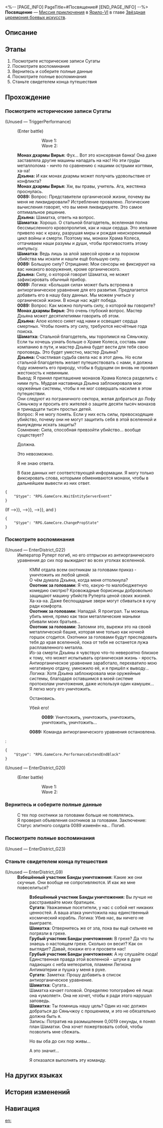 <%-- [PAGE_INFO]
PageTitle=#Посвящение#
[END_PAGE_INFO] --%>
{{Дополнить|Диалоги.}}
{{Миссия Инфобокс
|id              = 8025142
|Название        = 
|Изображение     = Миссия Посвящение.png
|Тип             = Миссия приключения
|Событие         = 
|Глава           = Звёздная церемония боевых искусств
|Условия         = 
|Персонажи       = 0089; Взбешённый участник Банды уничтожения; Грубый участник Банды уничтожения; Дхьяна; Монах дхармы Вирья; Охотник за головами; Первопроходец; Сугата; Шаматха
|СтартЛокация    = [[Ярило-VI]] — [[Первородная память]]
|Мир             = Ярило-VI
|Предыдущая      = 
|Следующая       = 
|Награды         = Звёздный нефрит*30; Путеводитель путешественника*2; Утраченный кристалл*2; Значок церемонии*5; Кредиты*30 000
}}
'''Посвящение''' — [[Миссия приключения]] в [[Ярило-VI]] в главе [[Звёздная церемония боевых искусств]].

==Описание==
{{Описание|<!--официальное описание из Перекрёстка судеб-->}}

==Этапы==
# Посмотрите исторические записи Сугаты
# Посмотрите воспоминания
# Вернитесь и соберите полные данные
# Посмотрите полные воспоминания
# Станьте свидетелем конца путешествия

==Прохождение==
{{Дополнить}}
===Посмотрите исторические записи Сугаты===
{{Описание миссии|тип=Миссия приключения|локация=Первородная память|Посмотрите исторические записи Сугаты. Сможет ли эрудроид, заражённый антиорганическим уравнением, испытывать эмоции?}}
{{Диалог Начало}}

;(Unused &mdash; TriggerPerformance)
:{{tx}}
:;(Enter battle)
:::Wave 1: {{Список врагов|mode=sent|Автоматон-паук*2; Автоматон-жук*1}}
:::Wave 2: {{Список врагов|mode=sent|Автоматон-жук*1; Автоматон-паук*2; Автоматон-гончая*1}}
:'''Монах дхармы Вирья:''' Фух... Вот это консервная банка! Она даже заставляла другие машины нападать на нас! Но эти груды металлолома - ничто по сравнению с нашими острыми когтями, ха-ха!
:'''Дхьяна:''' И как монах дхармы может получать удовольствие от конфликта?
:'''Монах дхармы Вирья:''' Хм, вы правы, учитель. Ага, жестянка проснулась.
:'''0089:''' Вопрос: Представители органической жизни, почему вы меня не ликвидировали? Истребление провалено. Логические вычисления говорят, что вы меня ликвидируете. Это самое оптимальное решение.
:'''Дхьяна:''' Шаматха, ответь на вопрос.
:'''Шаматха:''' Хорошо. О стальной благодетель, вселенная полна бессмысленного кровопролития, как и наши сердца. Это желание привело нас к краху, разрушая миры и рождая неискоренимый цикл войны и смерти. Поэтому мы, монахи Храма Колеса, оттачиваем наши разумы и души, чтобы противостоять этому импульсу.
:'''Шаматха:''' Ведь лишь за алой завесой крови и за пороком убийства мы искали и нашли ещё большую силу.
:'''0089:''' Большую силу? Отрицание: Мои сенсоры не фиксируют на вас никакого вооружения, кроме органического.
:'''Дхьяна:''' Силу, о которой говорит Шаматха, не может зафиксировать обычный прибор.
:'''0089:''' Логика: «Большая сила» может быть встроена в антиорганическое уравнение для его развития. Предлагается добавить его в нашу базу данных. Мы можем учиться у органической жизни. В конце нас ждёт победа.
:'''0089:''' Вопрос: Как можно получить силу, о которой вы говорите?
:'''Монах дхармы Вирья:''' Это очень глубокий вопрос. Мастер Дхьяна может десятилетиями говорить об этом.
:'''Дхьяна:''' Алое колесо сияет над нами и освещает сердца смертных. Чтобы понять эту силу, требуются несчётные года поиска.
:'''Шаматха:''' Стальной благодетель, мы торопимся на Сяньчжоу. Если ты хочешь узнать больше о Храме Колеса, составь нам компанию в пути, и мастер Дхьяна будет вести для тебя свою проповедь. Это будет уместно, мастер Дхьяна?
:'''Дхьяна:''' Счастливая судьба свела нас в этот день. Но если стальной благодетель желает путешествовать с нами, я должна буду изменить его природу, чтобы в будущем он вновь не проявил жестокость к невинным.
:Вывод: Я принял приглашение монахов Храма Колеса разделить с ними путь. Мудрая наставница Дхьяна заблокировала мои оружейные системы, чтобы я не мог совершать насилие в этом путешествии.
:Они следуют из пограничного сектора, желая добраться до Лофу Сяньчжоу и просить его жителей о защите десяти тысяч монахов и тринадцати тысяч простых детей.
:Вопрос: Я не могу понять. Если у них есть силы, превосходящие убийство, почему они не могут защитить себя в этой вселенной и вынуждены искать защиты?
:Сомнение: Сила, способная превзойти убийство... вообще существует?
:{{Диалог|Стрелка}} Должна.
:{{Диалог|Стрелка}} Это невозможно.
:{{Диалог|Стрелка}} Я не знаю ответа.
:В базе данных нет соответствующей информации. Я могу только фиксировать слова, которыми обмениваются монахи, чтобы в дальнейшем вывести из них ответ.
:{{tx}}
<pre>{
	"$type": "RPG.GameCore.WaitEntityServerEvent"
}</pre>
;(If {{cx}}{{subst:void|<!--{"$type":"RPG.GameCore.ByComparePropState","TargetType":{"$type":"RPG.GameCore.GroupFetchLocalTarget","TargetType":"Prop","Targets":[300002]}}-->}}, {{cx}}{{subst:void|<!--{"$type":"RPG.GameCore.ByComparePropState","TargetType":{"$type":"RPG.GameCore.GroupFetchLocalTarget","TargetType":"Prop","Targets":[300003]}}-->}}, {{cx}}{{subst:void|<!--{"$type":"RPG.GameCore.ByComparePropState","TargetType":{"$type":"RPG.GameCore.GroupFetchLocalTarget","TargetType":"Prop","Targets":[300004]}}-->}}, and {{cx}}{{subst:void|<!--{"$type":"RPG.GameCore.ByComparePropState","TargetType":{"$type":"RPG.GameCore.GroupFetchLocalTarget","TargetType":"Prop","Targets":[300001]},"State":"Open"}-->}})
<pre>{
	"$type": "RPG.GameCore.ChangePropState"
}</pre>
{{Диалог Конец}}

===Посмотрите воспоминания===
{{Описание миссии|тип=Миссия приключения|локация=Журнал итераций|Посмотрите воспоминания об истории, которую знают только двое. Узнайте, какой путь прошли эти монахи.}}
{{Диалог Начало}}

;(Unused &mdash; EnterDistrict_G22)
:Император Руперт погиб, но его отпрыски из антиорганического уравнения до сих пор выжидают во всех уголках вселенной.
::КММ отдала всем охотникам за головами приказ - уничтожить их любой ценой.
::О чём думала Дхьяна, когда меня оттолкнула?
::'''Охотник за головами:''' Я что, какую-то малобюджетную комедию смотрю? Кровожадные борисинцы добровольно защищают машину убийств Руперта ценой своих жизней. Ха-ха-ха. Даже беспощадные звери могут сбиваться в кучу ради комфорта.
::'''Охотник за головами:''' Нападай. Я проиграл. Ты можешь убить меня, прямо как твои металлические маньяки убивали моих братьев...
::'''Охотник за головами:''' Запомни это, вырежи это на своей металлической башке, которая мне только как ночной горшок сгодится. Охотники за головами будут преследовать тебя до края вселенной, пока от тебя не останется лужа расплавленного металла.
::Из-за смерти Дхьяны я чувствую что-то невероятно близкое к тому, что может испытывать органическая жизнь - ярость. Антиорганическое уравнение заработало, перехватило мою негативную отдачу, умножило её, и я пришёл к выводу...
::Логика: Хотя Дхьяна заблокировала мои оружейные системы, благодаря оставшимся в моей системе протоколам уничтожения, даже используя один камушек...
::Я легко могу его уничтожить.
::{{Диалог|Стрелка}} Остановись.
::{{Диалог|Стрелка}} Убей его!
:::'''0089:''' Уничтожить, уничтожить, уничтожить, уничтожить, уничтожить...
::'''0089:''' Команда антиорганического уравнения остановлена.
::{{tx}}
:<pre>{
	"$type": "RPG.GameCore.PerformanceExtendEndBlack"
}</pre>
:{{tx}}

;(Unused &mdash; EnterDistrict_G20)
:{{tx}}
:;(Enter battle)
:::Wave 1: {{Список врагов|mode=sent|Автоматон-паук*2; Автоматон-жук*1}}
:::Wave 2: {{Список врагов|mode=sent|Автоматон-жук*1; Автоматон-паук*2; Автоматон-гончая*1}}
{{Диалог Конец}}

===Вернитесь и соберите полные данные===
{{Описание миссии|тип=Миссия приключения|локация=Журнал итераций|Вернитесь на прежнее место и завершите итерацию воспоминаний.}}
{{Диалог Начало}}
:<!--3-second delay-->
:С тех пор охотники за головами больше не появлялись.
:Я проверил объявления охотников за головами. Заключение: Статус элитного солдата 0089 изменён на... Погиб.
{{Диалог Конец}}

===Посмотрите полные воспоминания===
{{Описание миссии|тип=Миссия приключения|локация=Журнал итераций|Посмотрите последнее воспоминание, когда убийца стал «человеком».}}
{{Диалог Начало}}

;(Unused &mdash; EnterDistrict_G23)
:{{tx}}
{{Диалог Конец}}

===Станьте свидетелем конца путешествия===
{{Описание миссии|тип=Миссия приключения|локация=Протокол уничтожения|Этот мир непостоянен. Как сторонний наблюдатель, вы можете лишь идти вперёд и быть свидетелем конца путешествия.}}
{{Диалог Начало}}

;(Unused &mdash; EnterDistrict_G9)
:'''Взбешённый участник Банды уничтожения:''' Какие же они скучные. Они вообще не сопротивляются. И как же мне повеселиться?
::'''Взбешённый участник Банды уничтожения:''' Вы лучше не расстраивайте моих братишек.
::'''Сугата:''' Уважаемые посетители, у нас с собой нет никаких ценностей. А ваша атака уничтожила наш единственный космический корабль. Логика: Убив нас, вы ничего не выиграете.
::'''Шаматха:''' Отвернитесь же от зла, пока вы ещё сильнее не погрязли в грехе.
::'''Грубый участник Банды уничтожения:''' В грехе? Да что ты знаешь о настоящем грехе. Сколько он весит? Как он выглядит? Давай, покажи его и просвети нас!
::'''Грубый участник Банды уничтожения:''' А ну слушайте сюда! Единственная правда этой вселенной - штуки в духе падающих с неба метеоритов, пламени Легиона Антиматерии и пушка у меня в руке.
::'''Сугата:''' Заметка: Прошу добавить в список антиорганическое уравнение.
::'''Шаматха:''' Сугата...
::Шаматха качает головой. Определяю топографию её лица: она «умоляет». Она не хочет, чтобы я ради этого нарушал заповедь.
::'''Шаматха:''' Ты помнишь нашу цель? Один из нас должен добраться до Сяньчжоу с прошением, и это не обязательно должна быть я.
::Запись: Потратив на размышление 0,0019 секунды, я понял план Шаматхи. Она хочет пожертвовать собой, чтобы позволить мне сбежать.
::{{Диалог|Стрелка}} Но вы оба до сих пор живы...
::{{Диалог|Стрелка}} А это значит...
::Я отказался выполнять эту команду.
::{{tx}}
:{{tx}}
{{Диалог Конец}}

==На других языках==
{{На других языках
|en   = Ordination
|zhs  = 受戒
|zht  = 受戒
|ja   = 受戒
|ko   = 수계
|es   = Ordenación
|fr   = Ordination
|ru   = Посвящение
|th   = ออกบวช
|vi   = Thọ Giới
|de   = Weihe
|id   = Penahbisan
|pt   = Ordenação
}}

==История изменений==
{{История изменений|3.5}}

==Навигация==
{{Миссия приключения Навбокс|Глава }}

[[en:]]
